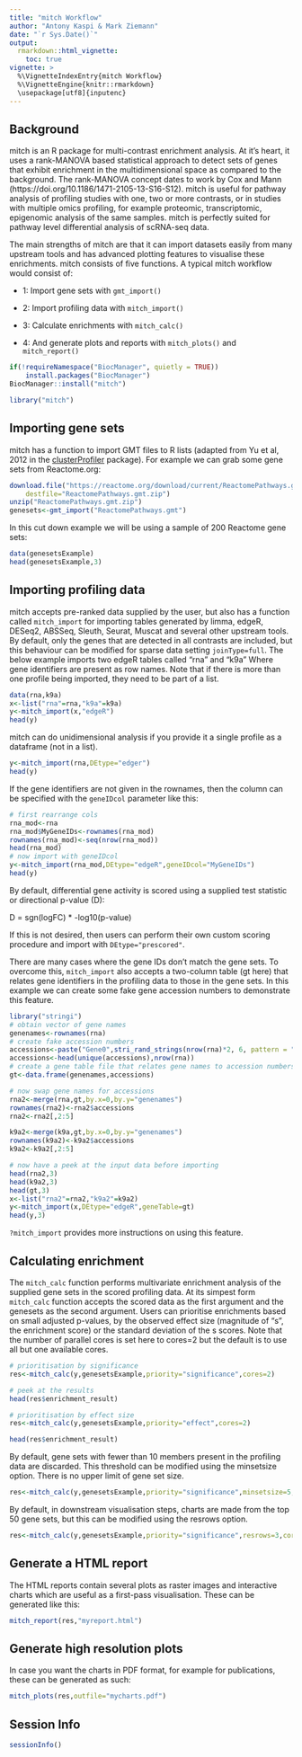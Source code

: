 ```yaml
---
title: "mitch Workflow"
author: "Antony Kaspi & Mark Ziemann"
date: "`r Sys.Date()`"
output:
  rmarkdown::html_vignette:
    toc: true
vignette: >
  %\VignetteIndexEntry{mitch Workflow}
  %\VignetteEngine{knitr::rmarkdown}
  \usepackage[utf8]{inputenc}
---
```


## Background

mitch is an R package for multi-contrast enrichment analysis. At
it’s heart, it uses a rank-MANOVA based statistical approach to detect sets
of genes that exhibit enrichment in the multidimensional space as compared
to the background. The rank-MANOVA concept dates to work by Cox and Mann
(https://doi.org/10.1186/1471-2105-13-S16-S12). mitch is useful for
pathway analysis of profiling studies with one, two or more contrasts,
or in studies with multiple omics profiling, for example proteomic,
transcriptomic, epigenomic analysis of the same samples. mitch is perfectly
suited for pathway level differential analysis of scRNA-seq data.

The main strengths of mitch are that it can import datasets easily
from many upstream tools and has advanced plotting features to 
visualise these enrichments. mitch consists of five functions. A
typical mitch workflow would consist of: 

* 1: Import gene sets with `gmt_import()`

* 2: Import profiling data with `mitch_import()`

* 3: Calculate enrichments with `mitch_calc()`

* 4: And generate plots and reports with `mitch_plots()` and `mitch_report()`



```r
if(!requireNamespace("BiocManager", quietly = TRUE))
    install.packages("BiocManager")
BiocManager::install("mitch")
```

```r
library("mitch")
```

## Importing gene sets
mitch has a function to import GMT files to R lists (adapted from Yu et al, 2012
in the [clusterProfiler](https://bioconductor.org/packages/release/bioc/html/clusterProfiler.html) 
package). For example we can grab some gene sets from Reactome.org:

```r
download.file("https://reactome.org/download/current/ReactomePathways.gmt.zip",
    destfile="ReactomePathways.gmt.zip")
unzip("ReactomePathways.gmt.zip")
genesets<-gmt_import("ReactomePathways.gmt")
```

In this cut down example we will be using a sample of 200 Reactome gene sets:

```r
data(genesetsExample)
head(genesetsExample,3)
```

## Importing profiling data
mitch accepts pre-ranked data supplied by the user, but also has a function
called `mitch_import` for importing tables generated by limma, edgeR, DESeq2,
ABSSeq, Sleuth, Seurat, Muscat and several other upstream tools. By default,
only the genes that are detected in all contrasts are included, but this 
behaviour can be modified for sparse data setting `joinType=full`. The below
example imports two edgeR tables called "rna" and "k9a" Where gene 
identifiers are present as row names. Note that if there is more than one
profile being imported, they need to be part of a list.

```r
data(rna,k9a)
x<-list("rna"=rna,"k9a"=k9a)
y<-mitch_import(x,"edgeR")
head(y)
```

mitch can do unidimensional analysis if you provide it a single profile as a
dataframe (not in a list).

```r
y<-mitch_import(rna,DEtype="edger")
head(y)
```

If the gene identifiers are not given in the rownames, then the column can be
specified with the `geneIDcol` parameter like this:

```r
# first rearrange cols
rna_mod<-rna
rna_mod$MyGeneIDs<-rownames(rna_mod)
rownames(rna_mod)<-seq(nrow(rna_mod))
head(rna_mod)
# now import with geneIDcol
y<-mitch_import(rna_mod,DEtype="edgeR",geneIDcol="MyGeneIDs")
head(y)
```

By default, differential gene activity is scored using a supplied test
statistic or directional p-value (D):

D = sgn(logFC) * -log10(p-value)

If this is not desired, then users can perform their own custom scoring
procedure and import with `DEtype="prescored"`.

There are many cases where the gene IDs don't match the gene sets. To overcome
this, `mitch_import` also accepts a two-column table (gt here) that relates gene
identifiers in the profiling data to those in the gene sets. In this example
we can create some fake gene accession numbers to demonstrate this feature.

```r
library("stringi")
# obtain vector of gene names
genenames<-rownames(rna)
# create fake accession numbers
accessions<-paste("Gene0",stri_rand_strings(nrow(rna)*2, 6, pattern = "[0-9]"),sep="")
accessions<-head(unique(accessions),nrow(rna))
# create a gene table file that relates gene names to accession numbers
gt<-data.frame(genenames,accessions)

# now swap gene names for accessions
rna2<-merge(rna,gt,by.x=0,by.y="genenames")
rownames(rna2)<-rna2$accessions
rna2<-rna2[,2:5]

k9a2<-merge(k9a,gt,by.x=0,by.y="genenames")
rownames(k9a2)<-k9a2$accessions
k9a2<-k9a2[,2:5]

# now have a peek at the input data before importing
head(rna2,3)
head(k9a2,3)
head(gt,3)
x<-list("rna2"=rna2,"k9a2"=k9a2)
y<-mitch_import(x,DEtype="edgeR",geneTable=gt)
head(y,3)
```

`?mitch_import` provides more instructions on using this feature.

## Calculating enrichment
The `mitch_calc` function performs multivariate enrichment analysis of the
supplied gene sets in the scored profiling data. At its simpest form 
`mitch_calc` function accepts the scored data as the first argument and the 
genesets as the second argument. Users can prioritise enrichments based on
small adjusted p-values, by the observed effect size (magnitude of "s", the
enrichment score) or the standard deviation of the s scores. Note that the
number of parallel cores is set here to cores=2 but the default is to use all
but one available cores.

```r
# prioritisation by significance
res<-mitch_calc(y,genesetsExample,priority="significance",cores=2)
```
```r
# peek at the results
head(res$enrichment_result)
```
```r
# prioritisation by effect size
res<-mitch_calc(y,genesetsExample,priority="effect",cores=2)
```
```r
head(res$enrichment_result)
```

By default, gene sets with fewer than 10 members present in the profiling data
are discarded. This threshold can be modified using the minsetsize option.
There is no upper limit of gene set size.

```r
res<-mitch_calc(y,genesetsExample,priority="significance",minsetsize=5,cores=2)
```

By default, in downstream visualisation steps, charts are made from the top 50 gene sets, but this can be 
modified using the resrows option.

```r
res<-mitch_calc(y,genesetsExample,priority="significance",resrows=3,cores=2)
```

## Generate a HTML report
The HTML reports contain several plots as raster images and interactive charts
which are useful as a first-pass visualisation. These can be generated like
this:

```r
mitch_report(res,"myreport.html")
```

## Generate high resolution plots
In case you want the charts in PDF format, for example for publications, these
can be generated as such:

```r
mitch_plots(res,outfile="mycharts.pdf")
```

## Session Info
```r
sessionInfo()
```


